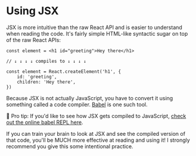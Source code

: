 # Using JSX

JSX is more intuitive than the raw React API and is easier to understand when
reading the code. It's fairly simple HTML-like syntactic sugar on top of the raw
React APIs:

```tsx
const element = <h1 id="greeting">Hey there</h1>

// ↓ ↓ ↓ ↓ compiles to ↓ ↓ ↓ ↓

const element = React.createElement('h1', {
	id: 'greeting',
	children: 'Hey there',
})
```

Because JSX is not actually JavaScript, you have to convert it using something
called a code compiler. [Babel](https://babeljs.io) is one such tool.

🦉 Pro tip: If you'd like to see how JSX gets compiled to JavaScript,
[check out the online babel REPL here](https://babeljs.io/repl#?builtIns=App&code_lz=MYewdgzgLgBArgSxgXhgHgCYIG4D40QAOAhmLgBICmANtSGgPRGm7rNkDqIATtRo-3wMseAFBA&presets=react&prettier=true).

If you can train your brain to look at JSX and see the compiled version of that
code, you'll be MUCH more effective at reading and using it! I strongly
recommend you give this some intentional practice.
